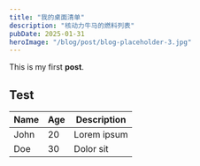 ```yaml
---
title: "我的桌面清单"
description: "核动力牛马的燃料列表"
pubDate: 2025-01-31
heroImage: "/blog/post/blog-placeholder-3.jpg"
---
```


This is my first **post**.

## Test

| Name | Age | Description |
| ---- | --- | ----------- |
| John | 20  | Lorem ipsum |
| Doe  | 30  | Dolor sit   |
